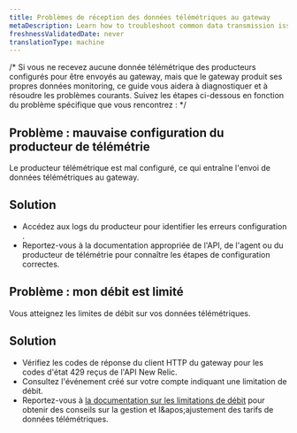 ```yaml
---
title: Problèmes de réception des données télémétriques au gateway
metaDescription: Learn how to troubleshoot common data transmission issues with telemetry data reception at the Pipeline Control gateway.
freshnessValidatedDate: never
translationType: machine
---
```


/\* Si vous ne recevez aucune donnée télémétrique des producteurs configurés pour être envoyés au gateway, mais que le gateway produit ses propres données monitoring, ce guide vous aidera à diagnostiquer et à résoudre les problèmes courants. Suivez les étapes ci-dessous en fonction du problème spécifique que vous rencontrez : \*/

## Problème : mauvaise configuration du producteur de télémétrie

Le producteur télémétrique est mal configuré, ce qui entraîne l&apos;envoi de données télémétriques au gateway.

## Solution

* Accédez aux logs du producteur pour identifier les erreurs configuration .
* Reportez-vous à la documentation appropriée de l&apos;API, de l&apos;agent ou du producteur de télémétrie pour connaître les étapes de configuration correctes.

## Problème : mon débit est limité

Vous atteignez les limites de débit sur vos données télémétriques.

## Solution

* Vérifiez les codes de réponse du client HTTP du gateway pour les codes d&apos;état 429 reçus de l&apos;API New Relic.
* Consultez l&apos;événement créé sur votre compte indiquant une limitation de débit.
* Reportez-vous à [la documentation sur les limitations de débit](https://docs.newrelic.com/search-results/?query=rate%20limiting&page=2) pour obtenir des conseils sur la gestion et l&amp;apos;ajustement des tarifs de données télémétriques.